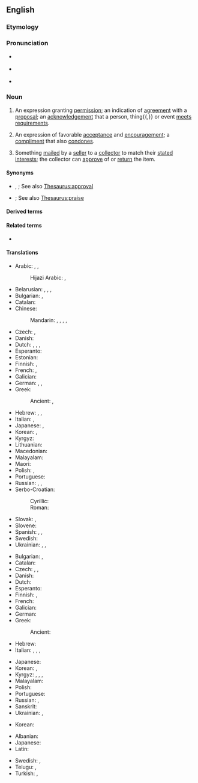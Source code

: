 ==English==

===Etymology===
{{suffix|en|approve|al}}

===Pronunciation===
* {{a|UK}} {{IPA|en|/əˈpɹuːvəl/}}
* {{a|US}} {{IPA|en|/əˈpɹuvəl/}}
* {{audio|en|en-us-approval.ogg|Audio (US)}}

===Noun===
{{en-noun|~}}

# An expression granting [[permission]]; an indication of [[agreement]] with a [[proposal]]; an [[acknowledgement]] that a person, thing{{,}} or event [[meet]]s [[requirement]]s.
#: {{ux|en|I need to get an '''approval''' on this purchase order.}}
# An expression of favorable [[acceptance]] and [[encouragement]]; a [[compliment]] that also [[condone]]s.
#: {{ux|en|Words of '''approval''' never seem to come from him.}}
# {{lb|en|especially|philately}} Something [[mail]]ed by a [[seller]] to a [[collector]] to match their [[state]]d [[interest]]s; the collector can [[approve]] of or [[return]] the item.

====Synonyms====
* {{sense|expression granting permission or indicating agreement}} {{l|en|approbation}}, {{l|en|sanction}}; See also [[Thesaurus:approval]]
* {{sense|expression of favorable acceptance and encouragement}} {{l|en|commendation}}; See also [[Thesaurus:praise]]

====Derived terms====
{{der2|en|approval voting|fore-approval|pre-approval letter|sale on approval|seal of approval}}

====Related terms====
* {{l|en|approve}}

====Translations====
{{trans-top|permission}}
* Arabic: {{t|ar|قُبُول|m}}, {{t|ar|قَبُول|m}}, {{t|ar|مُوَافَقَة|f}}
*: Hijazi Arabic: {{t|acw|قُبول|m|tr=gubūl}}, {{t|acw|مُوافقة|f|tr=muwāfaga}}
* Belarusian: {{t|be|зацвярджэ́нне|n}}, {{t|be|адабрэ́нне|f}}, {{t|be|зго́да|f}}, {{t|be|ухва́ла|f}}
* Bulgarian: {{t+|bg|одобре́ние|n}}, {{t+|bg|разреше́ние|n}}
* Catalan: {{t+|ca|aprovació|f}}
* Chinese:
*: Mandarin: {{t+|cmn|贊同}}, {{t+|cmn|赞同|tr=zàntóng}}, {{t+|cmn|批准|tr=pīzhǔn}}, {{t+|cmn|贊成}}, {{t+|cmn|赞成|tr=zànchéng}}
* Czech: {{t+|cs|souhlas|m}}, {{t|cs|schválení|n}}
* Danish: {{t|da|godkendelse|c}}
* Dutch: {{t+|nl|goedkeuring|f}}, {{t+|nl|toestemming|f}}, {{t+|nl|instemming|f}}, {{t+|nl|permissie|f}}
* Esperanto: {{t|eo|aprobo}}
* Estonian: {{t+|et|heakskiitmine}}
* Finnish: {{t+|fi|hyväksyminen}}, {{t+|fi|hyväksyntä}}
* French: {{t+|fr|agrément|m}}, {{t+|fr|approbation|f}}
* Galician: {{t+|gl|aprobación|f}}
* German: {{t+|de|Genehmigung|f}}, {{t+|de|Billigung|f}}, {{t+|de|Erlaubnis|f}}
* Greek: {{t+|el|έγκριση|f}}
*: Ancient: {{t|grc|ἔγκρισις|f}}, {{t|grc|εὐδόκησις|f}}
{{trans-mid}}
* Hebrew: {{t+|he|אשור|m|tr=ishúr|alt=אִשּׁוּר \ אישור}}, {{t+|he|רְשׁוּת|f|tr=r'shút}}, {{t|he|היתר|m|tr=hetér}}
* Italian: {{t+|it|permesso|m}}, {{t+|it|approvazione|f}}
* Japanese: {{t+|ja|賛成|tr=さんせい, sansei}}, {{t+|ja|承認|tr=しょうにん, shōnin}}
* Korean: {{t+|ko|인가(認可)}}, {{t+|ko|승인(承認)}}
* Kyrgyz: {{t+|ky|уруксат}}
* Lithuanian: {{t|lt|sutikimas|m}}
* Macedonian: {{t|mk|одобрување|n}}
* Malayalam: {{t+|ml|അംഗീകാരം}}
* Maori: {{t|mi|kupu whakaae}}
* Polish: {{t+|pl|zgoda|f}}, {{t+|pl|zatwierdzenie|n}}
* Portuguese: {{t+|pt|aprovação|f}}
* Russian: {{t+|ru|одобре́ние|n}}, {{t+|ru|разреше́ние|n}}, {{t+|ru|утвержде́ние|n}}
* Serbo-Croatian:
*: Cyrillic: {{t|sh|одобре́ње|n}}
*: Roman: {{t+|sh|odobrénje|n}}
* Slovak: {{t|sk|súhlas|m}}, {{t|sk|schválenie|n}}
* Slovene: {{t|sl|odobritev|f}}
* Spanish: {{t+|es|aprobación|f}}, {{t|es|venia}}, {{t+|es|beneplácito}}
* Swedish: {{t+|sv|godkännande|n}}
* Ukrainian: {{t|uk|затве́рдження|n}}, {{t|uk|схва́лення|n}}, {{t|uk|зго́да|f}}
{{trans-bottom}}

{{trans-top|acceptance}}
* Bulgarian: {{t+|bg|одобре́ние|n}}, {{t|bg|согла́сие|n}}
* Catalan: {{t+|ca|aprovació|f}}
* Czech: {{t|cs|schválení}}, {{t|cs|akceptování|n}}, {{t+|cs|souhlas}}
* Danish: {{t|da|anerkendelse|c}}
* Dutch: {{t+|nl|goedkeuring|f}}
* Esperanto: {{t|eo|aprobo}}
* Finnish: {{t+|fi|hyväksyminen}}, {{t+|fi|hyväksyntä}}
* French: {{t+|fr|approbation|f}}
* Galician: {{t+|gl|aprobación|f}}
* German: {{t+|de|Zustimmung|f}}
* Greek:
*: Ancient: {{t|grc|ἀποδοχή|f}}
* Hebrew: {{t+|he|קַבָּלָה|f|tr=kabalá}}
* Italian: {{t+|it|approvazione|f}}, {{t+|it|plauso|m}}, {{t+|it|appoggio|m}}, {{t+|it|consenso|m}}
{{trans-mid}}
* Japanese: {{t+|ja|承認|tr=しょうにん, shōnin}}
* Korean: {{t+|ko|찬성(贊成)}}, {{t+|ko|승인(承認)}}
* Kyrgyz: {{t+|ky|жактыруу}}, {{t+|ky|жактыруу}}, {{t+|ky|макулдук берүү}}, {{t+|ky|макулдук берүү}}
* Malayalam: {{t+|ml|അംഗീകാരം}}
* Polish: {{t+|pl|aprobata|f}}
* Portuguese: {{t+|pt|aprovação|f}}
* Russian: {{t+|ru|одобре́ние|n}}, {{t+|ru|согла́сие|n}}
* Sanskrit: {{t+|sa|गूर्ति|f}}
* Ukrainian: {{t|uk|зго́да|f}}, {{t|uk|схва́лення|n}}
{{trans-bottom}}

{{trans-top|(chiefly philately) item sent to a collector}}
* Korean: {{t|ko|시제품(試製品)}}
{{trans-mid}}
{{trans-bottom}}

{{checktrans-top}}
* Albanian: {{t+check|sq|aprovim}}
* Japanese: {{t+check|ja|決裁|tr=けっさい, kessai}}
* Latin: {{t-check|la|approbatio|alt=approbātiō|f}}
{{trans-mid}}
* Swedish: {{t+check|sv|instämmande}}, {{t+check|sv|godkännande}}
* Telugu: {{t+check|te|అనుమతి}}, {{t+check|te|సమ్మతి}}
* Turkish: {{t+check|tr|izin}}, {{t+check|tr|onay}}
{{trans-bottom}}